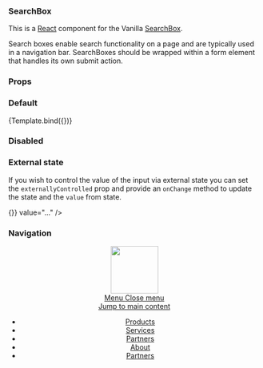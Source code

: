 

<Meta title="SearchBox" component={SearchBox} />


### SearchBox

This is a [React](https://reactjs.org/) component for the Vanilla [SearchBox](https://docs.vanillaframework.io/patterns/search-box/).

Search boxes enable search functionality on a page and are typically used in a navigation bar. SearchBoxes should be wrapped within a form element that handles its own submit action.

### Props

<ArgsTable of={SearchBox} />

### Default

<Canvas>
  <Story name="Default">{Template.bind({})}</Story>
</Canvas>

### Disabled

<Canvas>
  <Story name="Disabled">
    <SearchBox disabled />
  </Story>
</Canvas>

### External state

If you wish to control the value of the input via external state you can set
the `externallyControlled` prop and provide an `onChange` method to update the
state and the `value` from state.

<Canvas>
  <Story name="External state">
    <SearchBox externallyControlled onChange={() => {}} value="..." />
  </Story>
</Canvas>

### Navigation

<Canvas>
  <Story name="Navigation">
    <header id="navigation" className="p-navigation">
      <div className="p-navigation__row--full-width">
        <div className="p-navigation__banner">
          <div className="p-navigation__logo">
            <a className="p-navigation__link" href="#">
              <img
                className="p-navigation__image"
                src="https://assets.ubuntu.com/v1/5d6da5c4-logo-canonical-aubergine.svg"
                alt=""
                width="95"
              />
            </a>
          </div>
          <a
            href="#navigation"
            className="p-navigation__toggle--open"
            title="menu"
          >
            Menu
          </a>
          <a
            href="#navigation-closed"
            className="p-navigation__toggle--close"
            title="close menu"
          >
            Close menu
          </a>
        </div>
        <nav className="p-navigation__nav">
          <span className="u-off-screen">
            <a href="#main-content">Jump to main content</a>
          </span>
          <ul className="p-navigation__links" role="menu">
            <li className="p-navigation__link" role="menuitem">
              <a href="#">Products</a>
            </li>
            <li className="p-navigation__link" role="menuitem">
              <a href="#">Services</a>
            </li>
            <li className="p-navigation__link" role="menuitem">
              <a href="#">Partners</a>
            </li>
            <li className="p-navigation__link" role="menuitem">
              <a href="#">About</a>
            </li>
            <li className="p-navigation__link" role="menuitem">
              <a href="#">Partners</a>
            </li>
          </ul>
          <SearchBox />
        </nav>
      </div>
    </header>
  </Story>
</Canvas>
